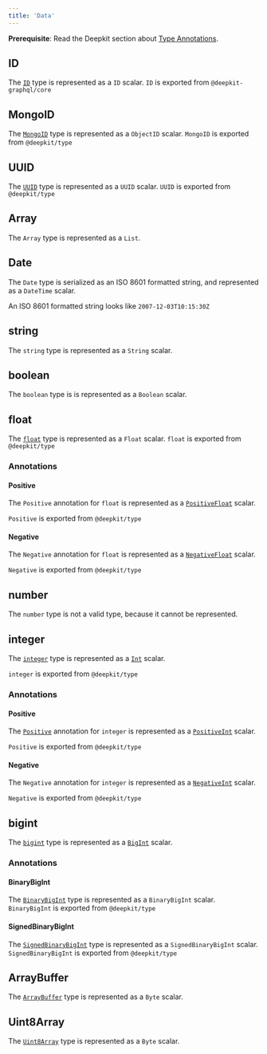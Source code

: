 ```yaml
---
title: 'Data'
---
```


<Info><b>Prerequisite</b>: Read the Deepkit section about [Type Annotations](https://deepkit.io/documentation/runtime-types/types).</Info>

## ID
The [`ID`](https://deepkit.io/documentation/runtime-types/types#uuid) type is represented as a `ID` scalar.
<Info>`ID` is exported from `@deepkit-graphql/core`</Info>

## MongoID
The [`MongoID`](https://deepkit.io/documentation/runtime-types/types#mongoid) type is represented as a `ObjectID` scalar.
<Info>`MongoID` is exported from `@deepkit/type`</Info>

## UUID
The [`UUID`](https://deepkit.io/documentation/runtime-types/types#uuid) type is represented as a `UUID` scalar.
<Info>`UUID` is exported from `@deepkit/type`</Info>

## Array
The `Array` type is represented as a `List`.

## Date
The `Date` type is serialized as an ISO 8601 formatted string, and represented as a `DateTime` scalar.

<Info>An ISO 8601 formatted string looks like `2007-12-03T10:15:30Z`</Info>

## string
The `string` type is represented as a `String` scalar.

## boolean
The `boolean` type is is represented as a `Boolean` scalar.

## float
The [`float`](https://deepkit.io/documentation/runtime-types/types#float) type is represented as a `Float` scalar.
<Info>`float` is exported from `@deepkit/type`</Info>

### Annotations

#### Positive
The `Positive` annotation for `float` is represented as a [`PositiveFloat`](https://the-guild.dev/graphql/scalars/docs/scalars/positive-float) scalar.

<Info>`Positive` is exported from `@deepkit/type`</Info>

#### Negative
The `Negative` annotation for `float` is represented as a [`NegativeFloat`](https://the-guild.dev/graphql/scalars/docs/scalars/negative-float) scalar.

<Info>`Negative` is exported from `@deepkit/type`</Info>

## number
The `number` type is not a valid type, because it cannot be represented.

## integer
The [`integer`](https://deepkit.io/documentation/runtime-types/types#integer) type is represented as a [`Int`](https://graphql.com/learn/scalars-objects-lists/#the-int-type) scalar.

<Info>`integer` is exported from `@deepkit/type`</Info>

### Annotations

#### Positive
The [`Positive`](https://deepkit.io/documentation/runtime-types/types#integer) annotation for `integer` is represented as a [`PositiveInt`](https://the-guild.dev/graphql/scalars/docs/scalars/positive-int) scalar.

<Info>`Positive` is exported from `@deepkit/type`</Info>

#### Negative
The `Negative` annotation for `integer` is represented as a [`NegativeInt`](https://the-guild.dev/graphql/scalars/docs/scalars/negative-int) scalar.

<Info>`Negative` is exported from `@deepkit/type`</Info>

## bigint
The [`bigint`](https://deepkit.io/documentation/runtime-types/types#bigint) type is represented as a [`BigInt`](https://the-guild.dev/graphql/scalars/docs/scalars/big-int) scalar.

### Annotations

#### BinaryBigInt
The [`BinaryBigInt`](https://deepkit.io/documentation/runtime-types/types#bigint) type is represented as a `BinaryBigInt` scalar.
<Info>`BinaryBigInt` is exported from `@deepkit/type`</Info>

#### SignedBinaryBigInt
The [`SignedBinaryBigInt`](https://deepkit.io/documentation/runtime-types/types#bigint) type is represented as a `SignedBinaryBigInt` scalar.
<Info>`SignedBinaryBigInt` is exported from `@deepkit/type`</Info>

## ArrayBuffer
The [`ArrayBuffer`](https://developer.mozilla.org/en-US/docs/Web/JavaScript/Reference/Global_Objects/ArrayBuffer) type is represented as a `Byte` scalar.

## Uint8Array
The [`Uint8Array`](https://developer.mozilla.org/en-US/docs/Web/JavaScript/Reference/Global_Objects/Uint8Array) type is represented as a `Byte` scalar.
